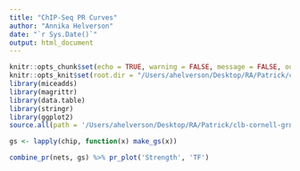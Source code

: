 ```yaml
---
title: "ChIP-Seq PR Curves"
author: "Annika Helverson"
date: "`r Sys.Date()`"
output: html_document
---
```


```r
knitr::opts_chunk$set(echo = TRUE, warning = FALSE, message = FALSE, out.width = "99%")
knitr::opts_knit$set(root.dir = "/Users/ahelverson/Desktop/RA/Patrick/clb-cornell-grn/")
library(miceadds)
library(magrittr)
library(data.table)
library(stringr)
library(ggplot2)
source.all(path = '/Users/ahelverson/Desktop/RA/Patrick/clb-cornell-grn/R')
```


```r
gs <- lapply(chip, function(x) make_gs(x))

combine_pr(nets, gs) %>% pr_plot('Strength', 'TF')
```
